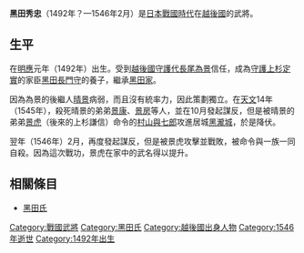 {{日本武士
|名稱= 黑田 秀忠
|圖片名稱= 
|圖片大小= 
|圖片說明= 
|時代= [[日本戰國時代|日本戰國時代]]
|出生日期= [[明應_(日本)|明應]]元年 （1492年）？
|出生地點= 
|逝世日期= [[天文_(後奈良天皇)|天文]]15年（1546年）2月
|逝世地點= 
|假名= 
|羅馬字= 
|幼名= 
|改名= 
|别名= 久三郎、和泉守（通稱）
|諡号= 
|神号= 
|戒名= 
|洗禮名= 
|墓所= 
|朝廷官位= 
|幕府職位= 
|主君= [[上杉定實|上杉定實]]
|藩= 
|氏族= [[黑田氏|黑田氏]]
|父母= 父：[[胎田常陸介|胎田常陸介]]
|養父= [[黑田長門守|黑田長門守]]
|養母= 
|兄弟= 弟：[[金津伊豆守|金津伊豆守]]
|姐妹= 
|正室= [[三條信景|三條信景]]的女兒
|側室= 
|嗣子= 
|嗣女= [[柿崎景家|柿崎景家]]妻？
|養子= 
|養女= 
}}
{{japanese|japanese=黒田 秀忠|kana=くろだ ひでただ|romaji=Kuroda Hidetada|舊寫=黑田 秀忠}}
'''黑田秀忠'''（1492年？—1546年2月）是[[日本戰國時代|日本戰國時代]]在[[越後國|越後國]]的武將。

== 生平 ==
在[[明應_(日本)|明應]]元年（1492年）出生。受到[[越後國|越後國]][[守護代|守護代]][[長尾為景|長尾為景]]信任，成為[[守護|守護]][[上杉定實|上杉定實]]的家臣[[黑田長門守|黑田長門守]]的養子，繼承[[黑田氏|黑田家]]。

因為為景的後繼人[[長尾晴景|晴景]]病弱，而且沒有統率力，因此策劃獨立。在[[天文_(後奈良天皇)|天文]]14年（1545年），殺死晴景的弟弟[[長尾景康|景康]]、[[長尾景房|景房]]等人，並在10月發起謀反，但是被晴景的弟弟[[長尾景虎|景虎]]（後來的上杉謙信）命令的[[村山與七郎|村山與七郎]]攻進居城[[黑瀧城|黑瀧城]]，於是降伏。

翌年（1546年）2月，再度發起謀反，但是被景虎攻擊並戰敗，被命令與一族一同自殺。因為這次戰功，景虎在家中的武名得以提升。

== 相關條目 ==
*[[黑田氏|黑田氏]]

[[Category:戰國武將|Category:戰國武將]]
[[Category:黑田氏|Category:黑田氏]]
[[Category:越後國出身人物|Category:越後國出身人物]]
[[Category:1546年逝世|Category:1546年逝世]]
[[Category:1492年出生|Category:1492年出生]]